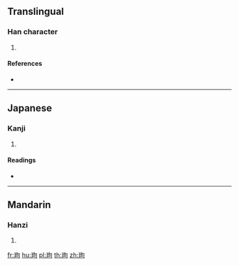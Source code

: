 {{character info/new}}
==Translingual==

===Han character===
{{Han char|rn=96|rad=玉|as=05|sn=9|four=|canj=MGPR}}

# {{defn|Han|sort=玉05}}

====References====
* {{Han ref|kx=0729.070|dkj=20901|dj=1141.010|hdz=21108.040|uh=73BD|ud=29629}}

----

==Japanese==

===Kanji===
{{ja-kanji|grade=|rs=玉05}}

# {{defn|lang=ja|sort=玉05}}

====Readings====
* {{ja-readings|on=[[こう]] (kō), [[く]] (ku)|kun=}}

----

==Mandarin==

===Hanzi===
{{cmn-hanzi|pin=[[gǒu]] ([[gou3]]), [[wén]] ([[wen2]])|wg=kou<sup>3</sup>, wen<sup>2</sup>}}

# {{defn|lang=cmn|sort=玉05}}

[[fr:玽]]
[[hu:玽]]
[[pl:玽]]
[[th:玽]]
[[zh:玽]]